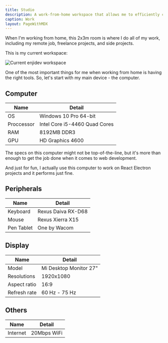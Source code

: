```yaml
---
title: Studio
description: A work-from-home workspace that allows me to efficiently complete most tasks.
caption: Work
layout: PageWithMDX
---
```



When I'm working from home, this 2x3m room is where I do all of my work, including my remote job, freelance projects, and side projects.

This is my current workspace:

<Computers />
<Image
  src="/assets/images/current-workspace.jpg"
  alt="Current enjidev workspace"
  width={2048}
  height={1086}
/>

One of the most important things for me when working from home is having the right tools. So, let's start with my main device - the computer.

## Computer

| Name       | Detail                        |
| ---------- | ----------------------------- |
| OS         | Windows 10 Pro 64-bit         |
| Proccessor | Intel Core i5-4460 Quad Cores |
| RAM        | 8192MB DDR3                   |
| GPU        | HD Graphics 4600              |

The specs on this computer might not be top-of-the-line, but it's more than enough to get the job done when it comes to web development.

And just for fun, I actually use this computer to work on React Electron projects and it performs just fine.

## Peripherals

| Name       | Detail             |
| ---------- | ------------------ |
| Keyboard   | Rexus Daiva RX-D68 |
| Mouse      | Rexus Xierra X15   |
| Pen Tablet | One by Wacom       |

## Display

| Name         | Detail                 |
| ------------ | ---------------------- |
| Model        | Mi Desktop Monitor 27" |
| Resolutions  | 1920x1080              |
| Aspect ratio | 16:9                   |
| Refresh rate | 60 Hz - 75 Hz          |

## Others

| Name     | Detail      |
| -------- | ----------- |
| Internet | 20Mbps WiFi |
